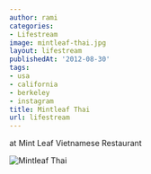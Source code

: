 ```yaml
---
author: rami
categories:
- Lifestream
image: mintleaf-thai.jpg
layout: lifestream
publishedAt: '2012-08-30'
tags:
- usa
- california
- berkeley
- instagram
title: Mintleaf Thai
url: lifestream
---
```


at Mint Leaf Vietnamese Restaurant

![Mintleaf Thai](/assets/images/content/lifestream/mintleaf-thai.jpg)